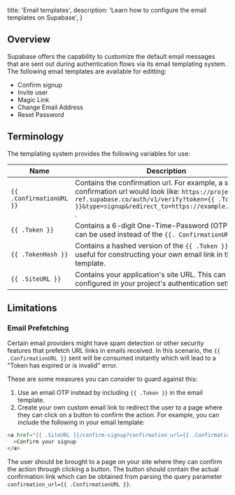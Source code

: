 
  title: 'Email templates',
  description: 'Learn how to configure the email templates on Supabase',
}

## Overview

Supabase offers the capability to customize the default email messages that are sent out during authentication flows via its email templating system.
The following email templates are available for editting:

- Confirm signup
- Invite user
- Magic Link
- Change Email Address
- Reset Password

## Terminology

The templating system provides the following variables for use:

| Name                     | Description                                                                                                                                                                                                       |
| ------------------------ | ----------------------------------------------------------------------------------------------------------------------------------------------------------------------------------------------------------------- |
| `{{ .ConfirmationURL }}` | Contains the confirmation url. For example, a signup confirmation url would look like: `https://project-ref.supabase.co/auth/v1/verify?token={{ .TokenHash }}&type=signup&redirect_to=https://example.com/path` . |
| `{{ .Token }}`           | Contains a 6-digit One-Time-Password (OTP) that can be used instead of the `{{. ConfirmationURL }}` .                                                                                                             |
| `{{ .TokenHash }}`       | Contains a hashed version of the `{{ .Token }}`. This is useful for constructing your own email link in the email template.                                                                                       |
| `{{ .SiteURL }}`         | Contains your application's site URL. This can be configured in your project's authentication settings.                                                                                                           |

## Limitations

### Email Prefetching

Certain email providers might have spam detection or other security features that prefetch URL links in emails received.
In this scenario, the `{{ .ConfirmationURL }}` sent will be consumed instantly which will lead to a "Token has expired or is invalid" error.

These are some measures you can consider to guard against this:

1. Use an email OTP instead by including `{{ .Token }}` in the email template.
2. Create your own custom email link to redirect the user to a page where they can click on a button to confirm the action.
   For example, you can include the following in your email template:

```html
<a href="{{ .SiteURL }}/confirm-signup?confirmation_url={{ .ConfirmationURL }}"
  >Confirm your signup
</a>
```

The user should be brought to a page on your site where they can confirm the action through clicking a button.
The button should contain the actual confirmation link which can be obtained from parsing the query parameter `confirmation_url={{ .ConfirmationURL }}`.



